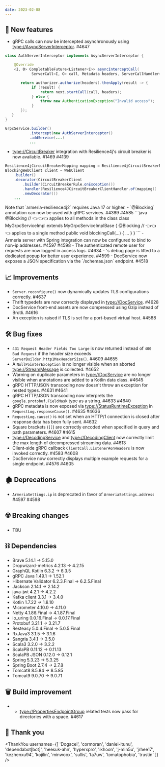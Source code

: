 ```yaml
---
date: 2023-02-08
---
```


## 🌟 New features

- gRPC calls can now be intercepted asynchronously using <type://AsyncServerInterceptor>. #4647
```java
class AuthServerInterceptor implements AsyncServerInterceptor {

    @Override
    <I, O> CompletableFuture<Listener<I>> asyncInterceptCall(
            ServerCall<I, O> call, Metadata headers, ServerCallHandler<I, O> next) {

       return authorizer.authorize(headers).thenApply(result -> {
            if (result) {
                return next.startCall(call, headers);
            } else {
                throw new AuthenticationException("Invalid access");
            }
       });
   }
}

GrpcService.builder()
           .intercept(new AuthServerInterceptor()
           .addService(...)
           ...
```
- <type://CircuitBreaker> integration with Resilience4j's circuit breaker is now available. #1469 #4139
```java
Resilience4jCircuitBreakerMapping mapping = Resilience4jCircuitBreakerMapping.of();
BlockingWebClient client = WebClient
    .builder()
    .decorator(CircuitBreakerClient
        .builder(CircuitBreakerRule.onException())
        .handler(Resilience4JCircuitBreakerClientHandler.of(mapping))
        .newDecorator())
    ...
```
<Tip>
  Note that `armeria-resilience4j2` requires Java 17 or higher.
</Tip>
- `@Blocking` annotation can now be used with gRPC services. #4389 #4585
```java
@Blocking // 👈👈👈 applies to all methods in the class
class MyGrpcServiceImpl extends MyGrpcServiceImplBase {
    @Blocking // 👈👈👈 applies to a single method
    public void blockingCall(...) {
        ...
    }
}
```
- Armeria server with Spring integration can now be configured to bind to non-ip addresses. #4597 #4598
- The authenticated remote user for requests are now logged in access logs. #4634
- <type://DocService>'s debug page is lifted to a dedicated popup for better user experience. #4599
- DocService now exposes a JSON specification via the `/schemas.json` endpoint. #4518

## 📈 Improvements

- `Server.reconfigure()` now dynamically updates TLS configurations correctly. #4637
- Thrift typedefs are now correctly displayed in <type://DocService>. #4628
- DocService front-end assets are now compressed using Gzip instead of Brotli. #4616
- An exception is raised if TLS is set for a port-based virtual host. #4588

## 🛠️ Bug fixes

- `431 Request Header Fields Too Large` is now returned instead of `400 Bad Request` if the header size exceeds `ServerBuilder.http1MaxHeaderSize()`. #4609 #4655
- A `NullPointerException` is no longer visible when an aborted <type://StreamMessage> is collected. #4652
- Warning on duplicate parameters in <type://DocService> are no longer visible when annotations are added to a Kotlin data class. #4645
- gRPC HTTP/JSON transcoding now doesn't throw an exception for nested types. #4631 #4641
- gRPC HTTP/JSON transcoding now interprets the `google.protobuf.FieldMask` type as a string. #4633 #4640
- gRPC metadata is now exposed via <type://StatusRuntimeException> in `RequestLog.responseCause()`. #4635 #4636
- `RequestLog.cause()` is not set when an HTTP/1 connection is closed after response data has been fully sent. #4632
- Square brackets (`[]`) are correctly encoded when specified in query and path parameters. #4607 #4615
- <type://DecodingService> and <type://DecodingClient> now correctly limit the max length of decompressed streaming data. #4613
- Client-side gRPC callback `ClientCall.Listener#onHeaders` is now invoked correctly. #4583 #4608
- DocService now correctly displays multiple example requests for a single endpoint. #4576 #4605

## 🏚️ Deprecations

- `ArmeriaSettings.ip` is deprecated in favor of `ArmeriaSettings.address` #4597 #4598

## ☢️ Breaking changes

- TBU

## ⛓ Dependencies

- Brave 5.14.1 -> 5.15.0
- Dropwizard-metrics 4.2.13 -> 4.2.15
- GraphQL Kotlin 6.3.2 -> 6.3.5
- gRPC Java 1.49.1 -> 1.52.1
- Hibernate Validator 6.2.3.Final -> 6.2.5.Final
- Jackson 2.14.1 -> 2.14.2
- java-jwt 4.2.1 -> 4.2.2
- Kafka client 3.3.1 -> 3.4.0
- Kotlin 1.7.22 -> 1.8.10
- Micrometer 4.10.0 -> 4.11.0
- Netty 4.1.86.Final -> 4.1.87.Final
- io_uring 0.0.16.Final -> 0.0.17.Final
- Protobuf 3.21.1 -> 3.21.7
- Resteasy 5.0.4.Final -> 5.0.5.Final
- RxJava3 3.1.5 -> 3.1.6
- Sangria 3.4.1 -> 3.5.0
- Scala3 3.2.0 -> 3.2.2
- ScalaPB 0.11.12 -> 0.11.13
- ScalaPB JSON 0.12.0 -> 0.12.1
- Spring 5.3.23 -> 5.3.25
- Spring Boot 2.7.4 -> 2.7.8
- Tomcat8 8.5.84 -> 8.5.85
- Tomcat9 9.0.70 -> 9.0.71

## 🗑 Build improvement

- - <type://PropertiesEndpointGroup> related tests now pass for directories with a space. #4617

## 🙇 Thank you

<ThankYou usernames={[
  'Dogacel',
  'cormoran',
  'daniel-itunu',
  'dependabot[bot]',
  'heesuk-ahn',
  'hyperxpro',
  'ikhoon',
  'j-min5u',
  'jrhee17',
  'kezhenxu94',
  'kojilin',
  'minwoox',
  'sullis',
  'ta7uw',
  'tomatophobia',
  'trustin'
]} />
